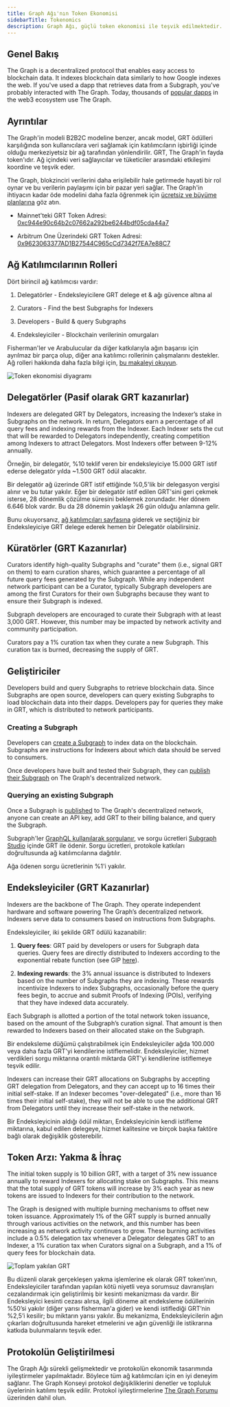 ```yaml
---
title: Graph Ağı'nın Token Ekonomisi
sidebarTitle: Tokenomics
description: Graph Ağı, güçlü token ekonomisi ile teşvik edilmektedir. İşte The Graph'in yerel fayda token'ı GRT'nin çalışma şekli.
---
```


## Genel Bakış

The Graph is a decentralized protocol that enables easy access to blockchain data. It indexes blockchain data similarly to how Google indexes the web. If you've used a dapp that retrieves data from a Subgraph, you've probably interacted with The Graph. Today, thousands of [popular dapps](https://thegraph.com/explorer) in the web3 ecosystem use The Graph.

## Ayrıntılar

The Graph'in modeli B2B2C modeline benzer, ancak model, GRT ödülleri karşılığında son kullanıcılara veri sağlamak için katılımcıların işbirliği içinde olduğu merkeziyetsiz bir ağ tarafından yönlendirilir. GRT, The Graph'in fayda token'ıdır. Ağ içindeki veri sağlayıcılar ve tüketiciler arasındaki etkileşimi koordine ve teşvik eder.

The Graph, blokzinciri verilerini daha erişilebilir hale getirmede hayati bir rol oynar ve bu verilerin paylaşımı için bir pazar yeri sağlar. The Graph'in ihtiyacın kadar öde modelini daha fazla öğrenmek için [ücretsiz ve büyüme planlarına](/subgraphs/billing/) göz atın.

- Mainnet'teki GRT Token Adresi: [0xc944e90c64b2c07662a292be6244bdf05cda44a7](https://etherscan.io/token/0xc944e90c64b2c07662a292be6244bdf05cda44a7)

- Arbitrum One Üzerindeki GRT Token Adresi: [0x9623063377AD1B27544C965cCd7342f7EA7e88C7](https://arbiscan.io/token/0x9623063377ad1b27544c965ccd7342f7ea7e88c7)

## Ağ Katılımcılarının Rolleri

Dört birincil ağ katılımcısı vardır:

1. Delegatörler - Endeksleyicilere GRT delege et & ağı güvence altına al

2. Curators - Find the best Subgraphs for Indexers

3. Developers - Build & query Subgraphs

4. Endeksleyiciler - Blockchain verilerinin omurgaları

Fisherman'ler ve Arabulucular da diğer katkılarıyla ağın başarısı için ayrılmaz bir parça olup, diğer ana katılımcı rollerinin çalışmalarını destekler. Ağ rolleri hakkında daha fazla bilgi için, [bu makaleyi okuyun](https://thegraph.com/blog/the-graph-grt-token-economics/).

![Token ekonomisi diyagramı](/img/updated-tokenomics-image.png)

## Delegatörler (Pasif olarak GRT kazanırlar)

Indexers are delegated GRT by Delegators, increasing the Indexer’s stake in Subgraphs on the network. In return, Delegators earn a percentage of all query fees and indexing rewards from the Indexer. Each Indexer sets the cut that will be rewarded to Delegators independently, creating competition among Indexers to attract Delegators. Most Indexers offer between 9-12% annually.

Örneğin, bir delegatör, %10 teklif veren bir endeksleyiciye 15.000 GRT istif ederse delegatör yılda ~1.500 GRT ödül alacaktır.

Bir delegatör ağ üzerinde GRT istif ettiğinde %0,5'lik bir delegasyon vergisi alınır ve bu tutar yakılır. Eğer bir delegatör istif edilen GRT'sini geri çekmek isterse, 28 dönemlik çözülme süresini beklemek zorundadır. Her dönem 6.646 blok vardır. Bu da 28 dönemin yaklaşık 26 gün olduğu anlamına gelir.

Bunu okuyorsanız, [ağ katılımcıları sayfasına](https://thegraph.com/explorer/participants/indexers) giderek ve seçtiğiniz bir Endeksleyiciye GRT delege ederek hemen bir Delegatör olabilirsiniz.

## Küratörler (GRT Kazanırlar)

Curators identify high-quality Subgraphs and "curate" them (i.e., signal GRT on them) to earn curation shares, which guarantee a percentage of all future query fees generated by the Subgraph. While any independent network participant can be a Curator, typically Subgraph developers are among the first Curators for their own Subgraphs because they want to ensure their Subgraph is indexed.

Subgraph developers are encouraged to curate their Subgraph with at least 3,000 GRT. However, this number may be impacted by network activity and community participation.

Curators pay a 1% curation tax when they curate a new Subgraph. This curation tax is burned, decreasing the supply of GRT.

## Geliştiriciler

Developers build and query Subgraphs to retrieve blockchain data. Since Subgraphs are open source, developers can query existing Subgraphs to load blockchain data into their dapps. Developers pay for queries they make in GRT, which is distributed to network participants.

### Creating a Subgraph

Developers can [create a Subgraph](/developing/creating-a-subgraph/) to index data on the blockchain. Subgraphs are instructions for Indexers about which data should be served to consumers.

Once developers have built and tested their Subgraph, they can [publish their Subgraph](/subgraphs/developing/publishing/publishing-a-subgraph/) on The Graph's decentralized network.

### Querying an existing Subgraph

Once a Subgraph is [published](/subgraphs/developing/publishing/publishing-a-subgraph/) to The Graph's decentralized network, anyone can create an API key, add GRT to their billing balance, and query the Subgraph.

Subgraph'ler [GraphQL kullanılarak sorgulanır](/subgraphs/querying/introduction/), ve sorgu ücretleri [Subgraph Studio](https://thegraph.com/studio/) içinde GRT ile ödenir. Sorgu ücretleri, protokole katkıları doğrultusunda ağ katılımcılarına dağıtılır.

Ağa ödenen sorgu ücretlerinin %1'i yakılır.

## Endeksleyiciler (GRT Kazanırlar)

Indexers are the backbone of The Graph. They operate independent hardware and software powering The Graph’s decentralized network. Indexers serve data to consumers based on instructions from Subgraphs.

Endeksleyiciler, iki şekilde GRT ödülü kazanabilir:

1. **Query fees**: GRT paid by developers or users for Subgraph data queries. Query fees are directly distributed to Indexers according to the exponential rebate function (see GIP [here](https://forum.thegraph.com/t/gip-0051-exponential-query-fee-rebates-for-indexers/4162)).

2. **Indexing rewards**: the 3% annual issuance is distributed to Indexers based on the number of Subgraphs they are indexing. These rewards incentivize Indexers to index Subgraphs, occasionally before the query fees begin, to accrue and submit Proofs of Indexing (POIs), verifying that they have indexed data accurately.

Each Subgraph is allotted a portion of the total network token issuance, based on the amount of the Subgraph’s curation signal. That amount is then rewarded to Indexers based on their allocated stake on the Subgraph.

Bir endeksleme düğümü çalıştırabilmek için Endeksleyiciler ağda 100.000 veya daha fazla GRT'yi kendilerine istiflemelidir. Endeksleyiciler, hizmet verdikleri sorgu miktarına orantılı miktarda GRT'yi kendilerine istiflemeye teşvik edilir.

Indexers can increase their GRT allocations on Subgraphs by accepting GRT delegation from Delegators, and they can accept up to 16 times their initial self-stake. If an Indexer becomes "over-delegated" (i.e., more than 16 times their initial self-stake), they will not be able to use the additional GRT from Delegators until they increase their self-stake in the network.

Bir Endeksleyicinin aldığı ödül miktarı, Endeksleyicinin kendi istifleme miktarına, kabul edilen delegeye, hizmet kalitesine ve birçok başka faktöre bağlı olarak değişiklik gösterebilir.

## Token Arzı: Yakma & İhraç

The initial token supply is 10 billion GRT, with a target of 3% new issuance annually to reward Indexers for allocating stake on Subgraphs. This means that the total supply of GRT tokens will increase by 3% each year as new tokens are issued to Indexers for their contribution to the network.

The Graph is designed with multiple burning mechanisms to offset new token issuance. Approximately 1% of the GRT supply is burned annually through various activities on the network, and this number has been increasing as network activity continues to grow. These burning activities include a 0.5% delegation tax whenever a Delegator delegates GRT to an Indexer, a 1% curation tax when Curators signal on a Subgraph, and a 1% of query fees for blockchain data.

![Toplam yakılan GRT](/img/total-burned-grt.jpeg)

Bu düzenli olarak gerçekleşen yakma işlemlerine ek olarak GRT token’ının, Endeksleyiciler tarafından yapılan kötü niyetli veya sorumsuz davranışları cezalandırmak için geliştirilmiş bir kesinti mekanizması da vardır. Bir Endeksleyici kesinti cezası alırsa, ilgili döneme ait endeksleme ödüllerinin %50’si yakılır (diğer yarısı fisherman'a gider) ve kendi istiflediği GRT’nin %2,5’i kesilir; bu miktarın yarısı yakılır. Bu mekanizma, Endeksleyicilerin ağın çıkarları doğrultusunda hareket etmelerini ve ağın güvenliği ile istikrarına katkıda bulunmalarını teşvik eder.

## Protokolün Geliştirilmesi

The Graph Ağı sürekli gelişmektedir ve protokolün ekonomik tasarımında iyileştirmeler yapılmaktadır. Böylece tüm ağ katılımcıları için en iyi deneyim sağlanır. The Graph Konseyi protokol değişikliklerini denetler ve topluluk üyelerinin katılımı teşvik edilir. Protokol iyileştirmelerine [The Graph Forumu](https://forum.thegraph.com/) üzerinden dahil olun.
